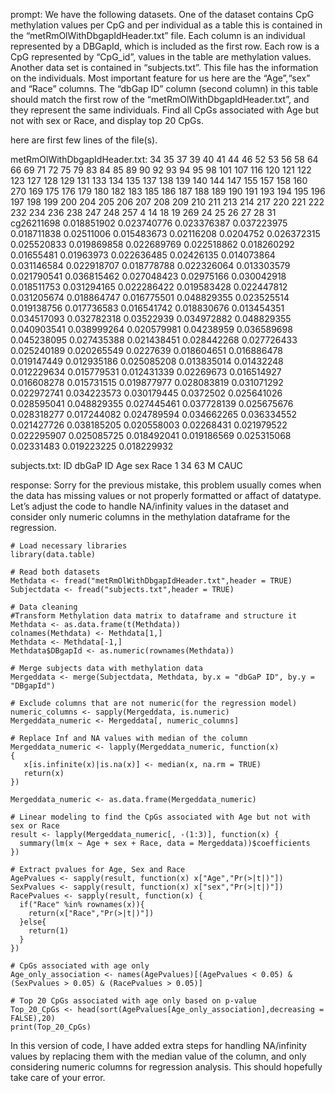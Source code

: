 prompt:
We have the following datasets. One of the dataset contains CpG methylation values per CpG and per individual as a table this is contained in the “metRmOlWithDbgapIdHeader.txt” file. Each column is an individual represented by a DBGapId, which is included as the first row. Each row is a CpG represented by "CpG_id", values in the table are methylation values. Another data set is contained in “subjects.txt”. This file has the information on the individuals. Most important feature for us here are the "Age","sex" and "Race" columns. The "dbGap ID" column (second column) in this table should match the first row of the "metRmOlWithDbgapIdHeader.txt", and they represent the same individuals. Find all CpGs associated with Age but not with sex or Race, and display top 20 CpGs.

here are first few lines of the file(s).

metRmOlWithDbgapIdHeader.txt:
	34	35	37	39	40	41	44	46	52	53	56	58	64	66	69	71	72	75	79	83	84	85	89	90	92	93	94	95	98	101	107	116	120	121	122	123	127	128	129	131	133	134	135	137	138	139	140	144	147	155	157	158	160	270	169	175	176	179	180	182	183	185	186	187	188	189	190	191	193	194	195	196	197	198	199	200	204	205	206	207	208	209	210	211	213	214	217	220	221	222	232	234	236	238	247	248	257	4	14	18	19	269	24	25	26	27	28	31
cg26211698	0.018851902	0.023740776	0.023376387	0.037223975	0.018711838	0.02511006	0.015483673	0.02116208	0.0204752	0.026372315	0.025520833	0.019869858	0.022689769	0.022518862	0.018260292	0.01655481	0.01963973	0.022636485	0.02426135	0.014073864	0.031146584	0.022918707	0.018778788	0.022326064	0.013303579	0.021790541	0.036815462	0.027048423	0.02975166	0.030042918	0.018511753	0.031294165	0.022286422	0.019583428	0.022447812	0.031205674	0.018864747	0.016775501	0.048829355	0.023525514	0.019138756	0.017736583	0.016541742	0.018830676	0.013454351	0.034517093	0.032782318	0.03522939	0.034972882	0.048829355	0.040903541	0.038999264	0.020579981	0.04238959	0.036589698	0.045238095	0.027435388	0.021438451	0.028442268	0.027726433	0.025240189	0.020265549	0.0227639	0.018604651	0.016886478	0.019147449	0.012935186	0.025085208	0.013835014	0.01432248	0.012229634	0.015779531	0.012431339	0.02269673	0.016514927	0.016608278	0.015731515	0.019877977	0.028083819	0.031071292	0.022972741	0.034223573	0.030179445	0.0372502	0.025641026	0.028595041	0.048829355	0.027445461	0.037728139	0.025675676	0.028318277	0.017244082	0.024789594	0.034662265	0.036334552	0.021427726	0.038185205	0.020558003	0.02268431	0.021979522	0.022295907	0.025085725	0.018492041	0.019186569	0.025315068	0.02331483	0.019223225	0.018229932


subjects.txt:
ID	dbGaP ID	Age	sex	Race
1	34	63	M	CAUC


response:
Sorry for the previous mistake, this problem usually comes when the data has missing values or not properly formatted or affact of datatype. Let's adjust the code to handle NA/infinity values in the dataset and consider only numeric columns in the methylation dataframe for the regression.

```
# Load necessary libraries
library(data.table)

# Read both datasets
Methdata <- fread("metRmOlWithDbgapIdHeader.txt",header = TRUE)
Subjectdata <- fread("subjects.txt",header = TRUE)

# Data cleaning
#Transform Methylation data matrix to dataframe and structure it
Methdata <- as.data.frame(t(Methdata))
colnames(Methdata) <- Methdata[1,]
Methdata <- Methdata[-1,]
Methdata$DBgapId <- as.numeric(rownames(Methdata))

# Merge subjects data with methylation data
Mergeddata <- merge(Subjectdata, Methdata, by.x = "dbGaP ID", by.y = "DBgapId")

# Exclude columns that are not numeric(for the regression model)
numeric_columns <- sapply(Mergeddata, is.numeric)
Mergeddata_numeric <- Mergeddata[, numeric_columns]

# Replace Inf and NA values with median of the column
Mergeddata_numeric <- lapply(Mergeddata_numeric, function(x) 
{
   x[is.infinite(x)|is.na(x)] <- median(x, na.rm = TRUE)
   return(x)
})

Mergeddata_numeric <- as.data.frame(Mergeddata_numeric)

# Linear modeling to find the CpGs associated with Age but not with sex or Race
result <- lapply(Mergeddata_numeric[, -(1:3)], function(x) {
  summary(lm(x ~ Age + sex + Race, data = Mergeddata))$coefficients
})

# Extract pvalues for Age, Sex and Race
AgePvalues <- sapply(result, function(x) x["Age","Pr(>|t|)"])
SexPvalues <- sapply(result, function(x) x["sex","Pr(>|t|)"])
RacePvalues <- sapply(result, function(x) {
  if("Race" %in% rownames(x)){
    return(x["Race","Pr(>|t|)"])
  }else{ 
    return(1)
  }
})

# CpGs associated with age only
Age_only_association <- names(AgePvalues)[(AgePvalues < 0.05) & (SexPvalues > 0.05) & (RacePvalues > 0.05)]

# Top 20 CpGs associated with age only based on p-value
Top_20_CpGs <- head(sort(AgePvalues[Age_only_association],decreasing = FALSE),20)
print(Top_20_CpGs)
```
In this version of code, I have added extra steps for handling NA/infinity values by replacing them with the median value of the column, and only considering numeric columns for regression analysis. This should hopefully take care of your error.

